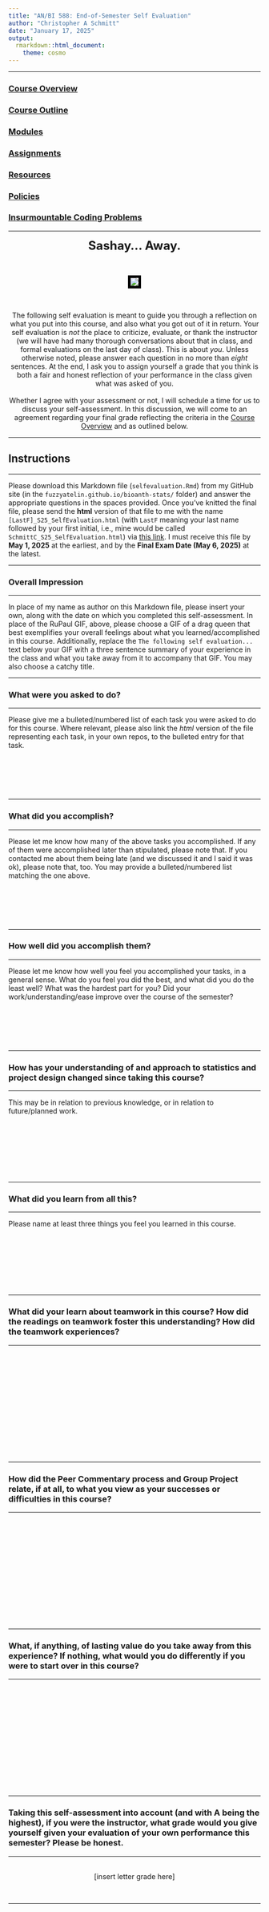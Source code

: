 ```yaml
---
title: "AN/BI 588: End-of-Semester Self Evaluation"
author: "Christopher A Schmitt"
date: "January 17, 2025"
output: 
  rmarkdown::html_document:
    theme: cosmo
---
```


***

### [Course Overview](https://fuzzyatelin.github.io/bioanth-stats/overview.html)
### [Course Outline](https://fuzzyatelin.github.io/bioanth-stats/outline.html)
### [Modules](https://fuzzyatelin.github.io/bioanth-stats/modules.html)
### [Assignments](https://fuzzyatelin.github.io/bioanth-stats/assignments.html)
### [Resources](https://fuzzyatelin.github.io/bioanth-stats/resources.html)
### [Policies](https://fuzzyatelin.github.io/bioanth-stats/policies.html)
### [Insurmountable Coding Problems](https://fuzzyatelin.github.io/bioanth-stats/studentproblems.html)

***

<center>

<font size="+2"><b>Sashay... Away.</b></font></center><br>

<center><p><img src="https://media.giphy.com/media/RPdLHpiOnL2pO/giphy.gif" style="border:5px solid black"></p>
</center><br>  

<center>
The following self evaluation is meant to guide you through a reflection on what you put into this course, and also what you got out of it in return. Your self evaluation is *not* the place to criticize, evaluate, or thank the instructor (we will have had many thorough conversations about that in class, and formal evaluations on the last day of class). This is about *you*. Unless otherwise noted, please answer each question in no more than *eight* sentences. At the end, I ask you to assign yourself a grade that you think is both a fair and honest reflection of your performance in the class given what was asked of you.
<br><br>
Whether I agree with your assessment or not, I will schedule a time for us to discuss your self-assessment. In this discussion, we will come to an agreement regarding your final grade reflecting the criteria in the [Course Overview](https://fuzzyatelin.github.io/bioanth-stats/overview.html) and as outlined below. 

</center>
***

## Instructions

***

Please download this Markdown file (`selfevaluation.Rmd`) from my GitHub site (in the `fuzzyatelin.github.io/bioanth-stats/` folder) and answer the appropriate questions in the spaces provided. Once you've knitted the final file, please send the **html** version of that file to me with the name `[LastF]_S25_SelfEvaluation.html` (with `LastF` meaning your last name followed by your first initial, i.e., mine would be called `SchmittC_S25_SelfEvaluation.html`) via [this link](https://drive.google.com/drive/folders/1VpufYbN9ygRtvlXVm_wdqt8mZU-ychHX?usp=share_link). I must receive this file by **May 1, 2025** at the earliest, and by the **Final Exam Date (May 6, 2025)** at the latest.

***

### Overall Impression

***

In place of my name as author on this Markdown file, please insert your own, along with the date on which you completed this self-assessment. In place of the RuPaul GIF, above, please choose a GIF of a drag queen that best exemplifies your overall feelings about what you learned/accomplished in this course. Additionally, replace the `The following self evaluation...` text below your GIF with a three sentence summary of your experience in the class and what you take away from it to accompany that GIF. You may also choose a catchy title.

***

### What were you asked to do?

***

Please give me a bulleted/numbered list of each task you were asked to do for this course. Where relevant, please also link the *html* version of the file representing each task, in your own repos, to the bulleted entry for that task.<br><br><br><br><br><br>

***

### What did you accomplish?

***

Please let me know how many of the above tasks you accomplished. If any of them were accomplished later than stipulated, please note that. If you contacted me about them being late (and we discussed it and I said it was ok), please note that, too. You may provide a bulleted/numbered list matching the one above.<br><br><br><br><br><br>

***

### How well did you accomplish them?

***

Please let me know how well you feel you accomplished your tasks, in a general sense. What do you feel you did the best, and what did you do the least well? What was the hardest part for you? Did your work/understanding/ease improve over the course of the semester?<br><br><br><br><br><br>

***

### How has your understanding of and approach to statistics and project design changed since taking this course?

***

This may be in relation to previous knowledge, or in relation to future/planned work.<br><br><br><br><br><br><br><br>

***

### What did you learn from all this?

***

Please name at least three things you feel you learned in this course.<br><br><br><br><br><br><br><br>

***

### What did your learn about teamwork in this course? How did the readings on teamwork foster this understanding? How did the teamwork experiences?

***

<br><br><br><br><br><br><br><br><br><br><br><br>

***

### How did the Peer Commentary process and Group Project relate, if at all, to what you view as your successes or difficulties in this course?

***

<br><br><br><br><br><br><br><br><br><br><br><br>

***

### What, if anything, of lasting value do you take away from this experience? If nothing, what would you do differently if you were to start over in this course? 

***

<br><br><br><br><br><br><br><br><br><br><br><br>

***

### Taking this self-assessment into account (and with **A** being the highest), if you were the instructor, what grade would you give yourself given your evaluation of your own performance this semester? Please be honest.

***

<br><center>[insert letter grade here]</center><br>

***




